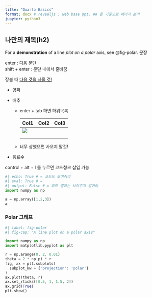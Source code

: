 ```yaml
---
title: "Quarto Basics"
format: docx # revealjs : web base ppt. ## 를 기준으로 페이지 분리
jupyter: python3
---
```


## 나만의 제목(h2)

For a **demonstration** of a line *plot on a polar* axis, see @fig-polar. 문장

enter : 다음 문단\
shift + enter : 문단 내에서 줄바꿈

장볼 때 [다음 것을 사올 것!](naver.com)

-   양파

-   배추

    -   enter + tab 하면 하위목록

        | Col1              | Col2 | Col3 |
        |-------------------|------|------|
        | ![](data/cat.png) |      |      |
        |                   |      |      |
        |                   |      |      |

    -   너무 상했으면 사오지 말것!

-   음료수

control + alt + I 를 누르면 코드청크 삽입 가능

```python
#| echo: True # = 코드도 보여줘라
#| eval: True # = 
#| output: False # = 코드 결과는 보여주지 말아라
import numpy as np

a = np.array([1,2,3])
a
```

### Polar 그래프

```python
#| label: fig-polar
#| fig-cap: "A line plot on a polar axis"

import numpy as np
import matplotlib.pyplot as plt

r = np.arange(0, 2, 0.01)
theta = 2 * np.pi * r
fig, ax = plt.subplots(
  subplot_kw = {'projection': 'polar'} 
)
ax.plot(theta, r)
ax.set_rticks([0.5, 1, 1.5, 2])
ax.grid(True)
plt.show()
```